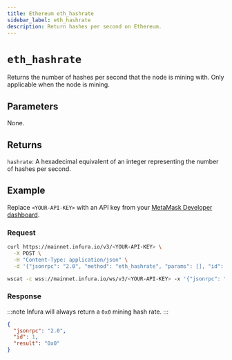 ```yaml
---
title: Ethereum eth_hashrate
sidebar_label: eth_hashrate
description: Return hashes per second on Ethereum.
---
```



# `eth_hashrate`


Returns the number of hashes per second that the node is mining with. Only applicable when the node is mining. 

## Parameters

None.

## Returns

`hashrate`: A hexadecimal equivalent of an integer representing the number of hashes per second.

## Example

Replace `<YOUR-API-KEY>` with an API key from your [MetaMask Developer dashboard](https://developer.metamask.io/).

### Request


<Tabs>
  <TabItem value="curl">

```bash
curl https://mainnet.infura.io/v3/<YOUR-API-KEY> \
  -X POST \
  -H "Content-Type: application/json" \
  -d '{"jsonrpc": "2.0", "method": "eth_hashrate", "params": [], "id": 1}'
```

  </TabItem>
  <TabItem value="WSS">

```bash
wscat -c wss://mainnet.infura.io/ws/v3/<YOUR-API-KEY> -x '{"jsonrpc": "2.0", "method": "eth_hashrate", "params": [], "id": 1}'
```

  </TabItem>
</Tabs>

### Response

:::note
Infura will always return a `0x0` mining hash rate.
:::


<Tabs>
  <TabItem value="JSON">

```json
{
  "jsonrpc": "2.0",
  "id": 1,
  "result": "0x0"
}
```

  </TabItem>
</Tabs>
